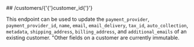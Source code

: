 
<MethodPill method="put" />
## /customers/{'{'}customer_id{'}'}

This endpoint can be used to update the `payment_provider`, `payment_provider_id`, `name`, `email`, `email_delivery`, `tax_id`,
`auto_collection`, `metadata`, `shipping_address`, `billing_address`, and `additional_emails` of an existing customer.
"Other fields on a customer are currently immutable.
